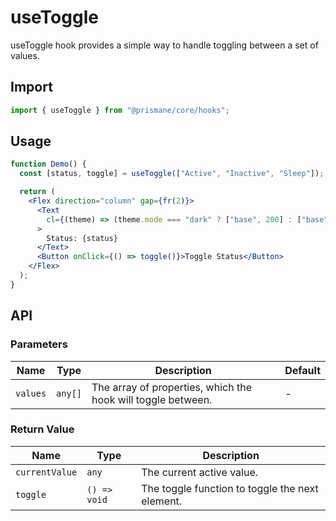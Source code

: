 # useToggle

useToggle hook provides a simple way to handle toggling between a set of values.

## Import

```js
import { useToggle } from "@prismane/core/hooks";
```

## Usage

```jsx
function Demo() {
  const [status, toggle] = useToggle(["Active", "Inactive", "Sleep"]);

  return (
    <Flex direction="column" gap={fr(2)}>
      <Text
        cl={(theme) => (theme.mode === "dark" ? ["base", 200] : ["base", 700])}
      >
        Status: {status}
      </Text>
      <Button onClick={() => toggle()}>Toggle Status</Button>
    </Flex>
  );
}
```

## API

### Parameters

| Name     | Type    | Description                                                  | Default |
| -------- | ------- | ------------------------------------------------------------ | ------- |
| `values` | `any[]` | The array of properties, which the hook will toggle between. | -       |

### Return Value

| Name           | Type         | Description                                     |
| -------------- | ------------ | ----------------------------------------------- |
| `currentValue` | `any`        | The current active value.                       |
| `toggle`       | `() => void` | The toggle function to toggle the next element. |
